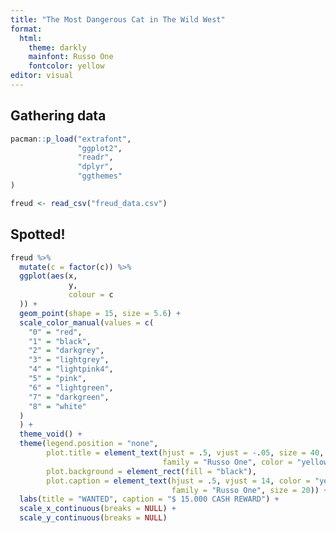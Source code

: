 ```yaml
---
title: "The Most Dangerous Cat in The Wild West"
format:
  html:
    theme: darkly
    mainfont: Russo One
    fontcolor: yellow
editor: visual
---
```


## Gathering data

```r
pacman::p_load("extrafont",
               "ggplot2",
               "readr",
               "dplyr",
               "ggthemes"
)

freud <- read_csv("freud_data.csv")
```

## Spotted!

```r
freud %>%
  mutate(c = factor(c)) %>%
  ggplot(aes(x,
             y,
             colour = c
  )) +
  geom_point(shape = 15, size = 5.6) +
  scale_color_manual(values = c(
    "0" = "red",
    "1" = "black",
    "2" = "darkgrey",
    "3" = "lightgrey",
    "4" = "lightpink4",
    "5" = "pink",
    "6" = "lightgreen",
    "7" = "darkgreen",
    "8" = "white"
  )
  ) +
  theme_void() +
  theme(legend.position = "none", 
        plot.title = element_text(hjust = .5, vjust = -.05, size = 40, 
                                  family = "Russo One", color = "yellow"),
        plot.background = element_rect(fill = "black"),
        plot.caption = element_text(hjust = .5, vjust = 14, color = "yellow",
                                    family = "Russo One", size = 20)) +
  labs(title = "WANTED", caption = "$ 15.000 CASH REWARD") +
  scale_x_continuous(breaks = NULL) +
  scale_y_continuous(breaks = NULL)
```

